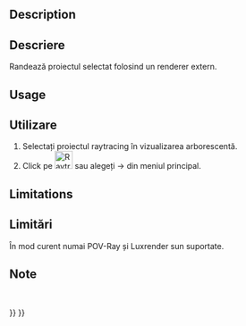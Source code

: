 <languages/>

{{Docnav
|[[Raytracing_ExportProject|Export project]]
|[[Raytracing_WriteView|Export view to povray]]
|[[Raytracing_Workbench|Raytracing]]
|IconL=Raytracing_ExportProject.svg
|IconR=Raytracing_WriteView.svg
|IconC=Workbench_Raytracing.svg
}}

<div class="mw-translate-fuzzy">
{{GuiCommand|Name=Raytracing Render|MenuLocation=Raytracing → Render‏‎||Workbenches=[[Raytracing_Workbench|Raytracing]]|Shortcut=|SeeAlso=}}
</div>

==Description==

<div class="mw-translate-fuzzy">
==Descriere==
Randează proiectul selectat folosind un renderer extern.
</div>

==Usage==

<div class="mw-translate-fuzzy">
==Utilizare==
#Selectați proiectul raytracing în vizualizarea arborescentă.
#Click pe [[Image:Raytracing_Render.png|32px]] sau alegeți {{KEY| Raytracing}}  →  {{KEY|[[Image:Raytracing_Render.png|32px]] Render}}  din meniul principal.
</div>

==Limitations==

<div class="mw-translate-fuzzy">
==Limitări==
În mod curent numai POV-Ray și Luxrender sun suportate.
</div>

<span id="Notes"></span>
<div class="mw-translate-fuzzy">
==Note==
<br />
</div>


{{Docnav
|[[Raytracing_ExportProject|Export project]]
|[[Raytracing_WriteView|Export view to povray]]
|[[Raytracing_Workbench|Raytracing]]
|IconL=Raytracing_ExportProject.svg
|IconR=Raytracing_WriteView.svg
|IconC=Workbench_Raytracing.svg
}}

{{Raytracing_Tools_navi{{#translation:}}}}
{{Userdocnavi{{#translation:}}}}